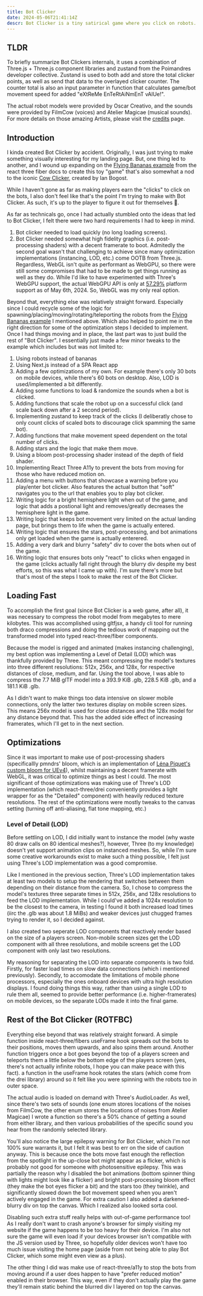 ```yaml
---
title: Bot Clicker
date: 2024-05-06T21:41:14Z
descr: Bot Clicker is a tiny satirical game where you click on robots.
---
```

## TLDR

To briefly summarize Bot Clickers internals, it uses a combination of Three.js + Three.js component libraries and zustand from the Poimandres developer collective. Zustand is used to both add and store the total clicker points, as well as send that data to the overlayed clicker counter. The counter total is also an input parameter in function that calculates game/bot movement speed for added "eXtReMe EnTeRtAiNmEnT vAlUe!". 

The actual robot models were provided by Oscar Creativo, and the sounds were provided by FilmCow (voices) and Atelier Magicae (musical sounds). For more details on those amazing Artists, please visit the [credits](/credits) page.

## Introduction

I kinda created Bot Clicker by accident. Originally, I was just trying to make something visually interesting for my landing page. But, one thing led to another, and I wound up expanding on the [Flying Bananas example](https://codesandbox.io/s/2ycs3) from the react three fiber docs to create this toy "game" that's also somewhat a nod to the iconic [Cow Clicker](https://en.wikipedia.org/wiki/Cow_Clicker), created by Ian Bogost.

While I haven't gone as far as making players earn the "clicks" to click on the bots, I also don't feel like that's the point I'm trying to make with Bot Clicker. As such, it's up to the player to figure it out for themselves 🧐.

As far as technicals go, once I had actually stumbled onto the ideas that led to Bot Clicker, I felt there were two hard requirements I had to keep in mind. 
  1. Bot clicker needed to load quickly (no long loading screens). 
  2. Bot Clicker needed somewhat high fidelity graphics (i.e. post-processing shaders) with a decent framerate to boot. 
Admitedly the second goal wasn't that challenging to achieve since many optimization implementations (instancing, LOD, etc.) come OOTB from Three.js. Regardless, WebGL isn't quite as performant as WebGPU, so there were still some compromises that had to be made to get things running as well as they do. While I'd like to have experimented with Three's WebGPU support, the actual WebGPU API is only at [57.29%](https://web3dsurvey.com/webgpu) platform support as of May 6th, 2024. So, WebGL was my only real option.

Beyond that, everything else was relatively straight forward. Especially since I could recycle some of the logic for spawning/placing/moving/rotating/teleporting the robots from the [Flying Bananas example](https://codesandbox.io/s/2ycs3) I mentioned above. Which also helped to point me in the right direction for some of the optimization steps I decided to implement. Once I had things moving and in place, the last part was to just build the rest of "Bot Clicker". I essentially just made a few minor tweaks to the example which includes but was not limited to:
  1. Using robots instead of bananas
  2. Using Next.js instead of a SPA React app
  3. Adding a  few optimizations of my own. For example there's only 30 bots on mobile devices, while there's 60 bots on desktop. Also, LOD is used/implemented a bit differently.
  4. Adding some functions to load & randomize the sounds when a bot is clicked. 
  5. Adding functions that scale the robot up on a successful click (and scale back down after a 2 second period).
  6. Implementing zustand to keep track of the clicks (I deliberatly chose to only count clicks of scaled bots to discourage click spamming the same bot).
  7. Adding functions that make movement speed dependent on the total number of clicks.
  8. Adding stars and the logic that make them move.
  9. Using a bloom post-processing shader instead of the depth of field shader.
  10. Implementing React Three A11y to prevent the bots from moving for those who have reduced motion on.
  11. Adding a menu with buttons that showcase a warning before you play/enter bot clicker. Also features the actual button that "soft" navigates you to the url that enables you to play bot clicker.
  12. Writing logic for a bright hemisphere light when out of the game, and logic that adds a postional light and removes/greatly decreases the hemisphere light in the game.
  13. Writing logic that keeps bot movement very limited on the actual landing page, but brings them to life when the game is actually entered.
  14. Writing logic that ensures the stars, post-processing, and bot animations only get loaded when the game is actually enterered.
  15. Adding a very dark and blurry "safety" div to cover the bots when out of the game.
  16. Writing logic that ensures bots only "react" to clicks when engaged in the game (clicks actually fall right through the blurry div despite my best efforts, so this was what I came up with).
I'm sure there's more but that's most of the steps I took to make the rest of the Bot Clicker.

## Loading Fast

To accomplish the first goal (since Bot Clicker is a web game, after all), it was necessary to compress the robot model from megabytes to mere kilobytes. This was accomplished using gltfjsx, a handy cli tool for running both draco compressions and doing the tedious work of mapping out the transformed model into typed react-three/fiber components.

Because the model is rigged and animated (makes instancing challenging), my best option was implementing a Level of Detail (LOD) which was thankfully provided by Three. This meant compressing the model's textures into three different resolutions: 512x, 256x, and 128x, for respective distances of close, medium, and far. Using the tool above, I was able to compress the 7.7 MiB glTF model into a 393.9 KiB .glb, 228.5 KiB .glb, and a 181.1 KiB .glb.

As I didn't want to make things too data intensive on slower mobile connections, only the latter two textures display on mobile screen sizes. This means 256x model is used for close distances and the 128x model for any distance beyond that. This has the added side effect of increasing framerates, which I'll get to in the next section. 

## Optimizations

Since it was important to make use of post-processing shaders (specificallly pmndrs' bloom, which is an implementation of [Léna Piquet's custom bloom for UEv4](https://www.froyok.fr/blog/2021-12-ue4-custom-bloom)), whilst maintaining a decent framerate with WebGL, it was critical to optimize things as best I could. The most significant of those optimizations was making use of Three's LOD implementation (which react-three/drei conveniently provides a light wrapper for as the "Detailed" component) with heavily reduced texture resolutions. The rest of the optimizations were mostly tweaks to the canvas setting (turning off anti-aliasing, flat tone mapping, etc.)

### Level of Detail (LOD)

Before settling on LOD, I did initially want to instance the model (why waste 80 draw calls on 80 identical meshes?), however, Three (to my knowledge) doesn't yet support animation clips on instanced meshes. So, while I'm sure some creative workarounds exist to make such a thing possible, I felt just using Three's LOD implementation was a good compromise.

Like I mentioned in the previous section, Three's LOD implementation takes at least two models to setup the rendering that switches between them depending on their distance from the camera. So, I chose to compress the model's textures three separate times in 512x, 256x, and 128x resolutions to feed the LOD implementation. While I could've added a 1024x resolution to be the closest to the camera, in testing I found it both increased load times (iirc the .glb was about 1.8 MiBs) and weaker devices just chugged frames trying to render it, so I decided against.

I also created two seperate LOD components that reactively render based on the size of a players screen. Non-mobile screen sizes get the LOD component with all three resolutions, and mobile screens get the LOD component with only last two resolutions.

My reasoning for separating the LOD into separate components is two fold. Firstly, for faster load times on slow data connections (which i mentioned previously). Secondly, to accomodate the limitations of mobile phone processors, especially the ones onboard devices with ultra high resolution displays. I found doing things this way, rather than using a single LOD to rule them all, seemed to provide better performance (i.e. higher-framerates) on mobile devices, so the separate LODs made it into the final game.

## Rest of the Bot Clicker (ROTFBC)

Everything else beyond that was relatively straight forward. A simple function inside react-three/fibers useFrame hook spreads out the bots to their positions, moves them upwards, and also spins them around. Another function triggers once a bot goes beyond the top of a players screen and teleports them a little below the bottom edge of the players screen (yes, there's not actually infinite robots, I hope you can make peace with this fact). a function in the useFrame hook rotates the stars (which come from the drei library) around so it felt like you were spinning with the robots too in outer space.

The actual audio is loaded on demand with Three's AudioLoader. As well, since there's two sets of sounds (one enum stores locations of the noises from FilmCow, the other enum stores the locations of noises from Atelier Magicae) I wrote a function so there's a 50% chance of getting a sound from either library, and then various probabilities of the specific sound you hear from the randomly selected library.

You'll also notice the large epilepsy warning for Bot Clicker, which I'm not 100% sure warrants it, but I felt it was best to err on the side of caution anyway. This is because once the bots move fast enough the reflection from the spotlight in the up-close bot might appear as a flicker, which is probably not good for someone with photosensitive epilepsy. This was partially the reason why I disabled the bot animations (bottom spinner thing with lights might look like a flicker) and bright post-processing bloom effect (they make the bot eyes flicker a bit) and the stars too (they twinkle), and significantly slowed down the bot movement speed when you aren't actively engaged in the game. For extra caution I also added a darkened-blurry div on top the canvas. Which I realized also looked sorta cool.

Disabling such extra stuff really helps with out-of-game performance too! As I really don't want to crash anyone's browser for simply visiting my website if the game happens to be too heavy for their device. I'm also not sure the game will even load if your devices browser isn't compatible with the JS version used by Three, so hopefully older devices won't have too much issue visiting the home page (aside from not being able to play Bot Clicker, which some might even view as a plus).

The other thing I did was make use of react-three/a11y to stop the bots from moving around if a user does happen to have "prefer reduced motion" enabled in their browser. This way, even if they don't actually play the game they'll remain static behind the blurred div I layered on top the canvas.

